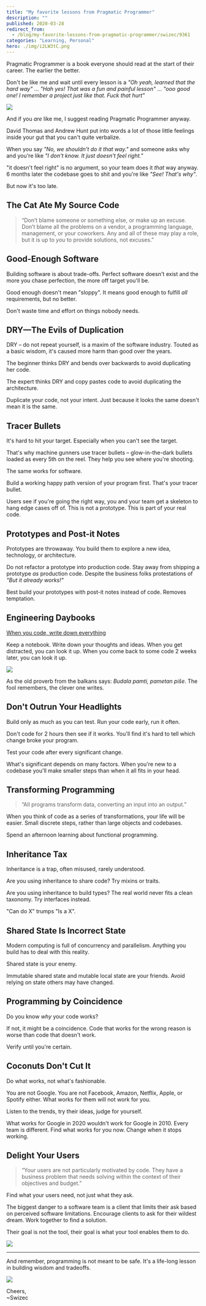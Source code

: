 ```yaml
---
title: "My favorite lessons from Pragmatic Programmer"
description: ""
published: 2020-03-28
redirect_from:
  - /blog/my-favorite-lessons-from-pragmatic-programmer/swizec/9361
categories: "Learning, Personal"
hero: ./img/i2LW3tC.png
---
```


Pragmatic Programmer is a book everyone should read at the start of their career. The earlier the better.

Don't be like me and wait until every lesson is a _"Oh yeah, learned that the hard way"_ ... _"Hah yes! That was a fun and painful lesson"_ ... _"ooo good one! I remember a project just like that. Fuck that hurt"_

[![](./img/i2LW3tC.png)](https://pragprog.com/book/tpp20/the-pragmatic-programmer-20th-anniversary-edition)

And if you _are_ like me, I suggest reading Pragmatic Programmer anyway.

David Thomas and Andrew Hunt put into words a lot of those little feelings inside your gut that you can't quite verbalize.

When you say _"No, we shouldn't do it that way."_ and someone asks why and you're like _"I don't know. It just doesn't feel right."_

"it doesn't feel right" is no argument, so your team does it _that_ way anyway. 6 months later the codebase goes to shit and you're like _"See! That's why"_.

But now it's too late.

## The Cat Ate My Source Code

> “Don’t blame someone or something else, or make up an excuse. Don’t blame all the problems on a vendor, a programming language, management, or your coworkers. Any and all of these may play a role, but it is up to _you_ to provide solutions, not excuses.”

## Good-Enough Software

Building software is about trade-offs. Perfect software doesn't exist and the more you chase perfection, the more off target you'll be.

Good enough doesn't mean "sloppy". It means good enough to fulfill _all_ requirements, but no better.

Don't waste time and effort on things nobody needs.

## DRY—The Evils of Duplication

DRY – do not repeat yourself, is a maxim of the software industry. Touted as a basic wisdom, it's caused more harm than good over the years.

The beginner thinks DRY and bends over backwards to avoid duplicating her code.

The expert thinks DRY and copy pastes code to avoid duplicating the architecture.

Duplicate your code, not your intent. Just because it looks the same doesn't mean it is the same.

## Tracer Bullets

It's hard to hit your target. Especially when you can't see the target.

That's why machine gunners use tracer bullets – glow-in-the-dark bullets loaded as every 5th on the reel. They help you see where you're shooting.

The same works for software.

Build a working happy path version of your program first. That's your tracer bullet.

Users see if you're going the right way, you and your team get a skeleton to hang edge cases off of. This is not a prototype. This is part of your real code.

## Prototypes and Post-it Notes

Prototypes are throwaway. You build them to explore a new idea, technology, or architecture.

Do not refactor a prototype into production code. Stay away from shipping a prototype _as_ production code. Despite the business folks protestations of _"But it already works!"_

Best build your prototypes with post-it notes instead of code. Removes temptation.

## Engineering Daybooks

[When you code, write down everything](https://swizec.com/blog/write-down-everything/swizec/8851)

Keep a notebook. Write down your thoughts and ideas. When you get distracted, you can look it up. When you come back to some code 2 weeks later, you can look it up.

![](./img/CRQ522W.png)

As the old proverb from the balkans says: _Budala pamti, pametan piše_. The fool remembers, the clever one writes.

## Don't Outrun Your Headlights

Build only as much as you can test. Run your code early, run it often.

Don't code for 2 hours then see if it works. You'll find it's hard to tell which change broke your program.

Test your code after every significant change.

What's significant depends on many factors. When you're new to a codebase you'll make smaller steps than when it all fits in your head.

## Transforming Programming

> “All programs transform data, converting an input into an output.”

When you think of code as a series of transformations, your life will be easier. Small discrete steps, rather than large objects and codebases.

Spend an afternoon learning about functional programming.

## Inheritance Tax

Inheritance is a trap, often misused, rarely understood.

Are you using inheritance to share code? Try mixins or traits.

Are you using inheritance to build types? The real world never fits a clean taxonomy. Try interfaces instead.

"Can do X" trumps "Is a X".

## Shared State Is Incorrect State

Modern computing is full of concurrency and parallelism. Anything you build has to deal with this reality.

Shared state is your enemy.

Immutable shared state and mutable local state are your friends. Avoid relying on state others may have changed.

## Programming by Coincidence

Do you know _why_ your code works?

If not, it might be a coincidence. Code that works for the wrong reason is worse than code that doesn't work.

Verify until you're certain.

## Coconuts Don't Cut It

Do what works, not what's fashionable.

You are not Google. You are not Facebook, Amazon, Netflix, Apple, or Spotify either. What works for them will not work for you.

Listen to the trends, try their ideas, judge for yourself.

What works for Google in 2020 wouldn't work for Google in 2010. Every team is different. Find what works for you now. Change when it stops working.

## Delight Your Users

> “Your users are not particularly motivated by code. They have a business problem that needs solving within the context of their objectives and budget.”

Find what your users need, not just what they ask.

The biggest danger to a software team is a client that limits their ask based on perceived software limitations. Encourage clients to ask for their wildest dream. Work together to find a solution.

Their goal is not the tool, their goal is what your tool enables them to do.

![](./img/Bfmuc3C.png)

---

And remember, programming is not meant to be safe. It's a life-long lesson in building wisdom and tradeoffs.

![](./img/tTHHdPk.png)

Cheers,  
~Swizec
